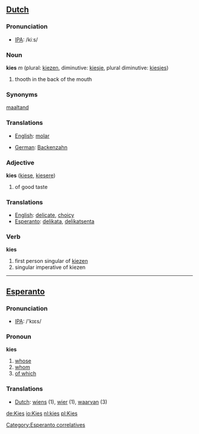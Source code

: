 ==[[Dutch]]==
=== Pronunciation ===
*[[w:IPA|IPA]]: /kiːs/
===Noun===

'''kies''' ''m'' (plural: [[kiezen]], diminutive: [[kiesje]], plural diminutive: [[kiesjes]])

# thooth in the back of the mouth

===Synonyms===

[[maaltand]]

===Translations===

*[[English]]: [[molar]]

*[[German]]: [[Backenzahn]]

===Adjective===

'''kies''' ([[kiese]], [[kiesere]])

# of good taste

===Translations===
*[[English]]: [[delicate]], [[choicy]]
*[[Esperanto]]: [[delikata]], [[delikatsenta]]

===Verb===

'''kies'''

#first person singular of [[kiezen]]
#singular imperative of kiezen

----

==[[Esperanto]]==
=== Pronunciation ===
*[[w:IPA|IPA]]: /'kɪɛs/
===Pronoun===

'''kies'''

#[[whose]]
#[[whom]]
#[[of which]]

===Translations===
*[[Dutch]]: [[wiens]] (1), [[wier]] (1), [[waarvan]] (3)

[[de:Kies]]
[[io:Kies]]
[[nl:kies]]
[[pl:Kies]]

[[Category:Esperanto correlatives]]